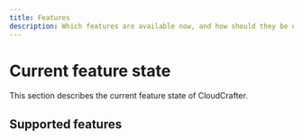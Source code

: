 ```yaml
---
title: Features
description: Which features are available now, and how should they be used?
---
```


# Current feature state

This section describes the current feature state of CloudCrafter.

## Supported features

<FeatureTable />